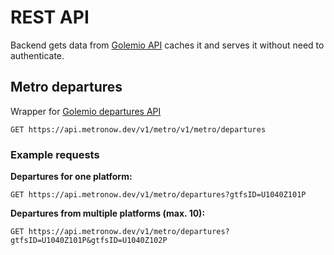 # REST API

Backend gets data from [Golemio API](https://api.golemio.cz/pid/docs/openapi/) caches it and serves it without need to authenticate.

## Metro departures

Wrapper for [Golemio departures API](https://api.golemio.cz/pid/docs/openapi/#/%F0%9F%9A%8F%20PID%20Departure%20Boards/get_pid_departureboards)

```http
GET https://api.metronow.dev/v1/metro/v1/metro/departures
```

### Example requests

**Departures for one platform:**

```http
GET https://api.metronow.dev/v1/metro/departures?gtfsID=U1040Z101P
```

**Departures from multiple platforms (max. 10):**

```http
GET https://api.metronow.dev/v1/metro/departures?gtfsID=U1040Z101P&gtfsID=U1040Z102P
```
